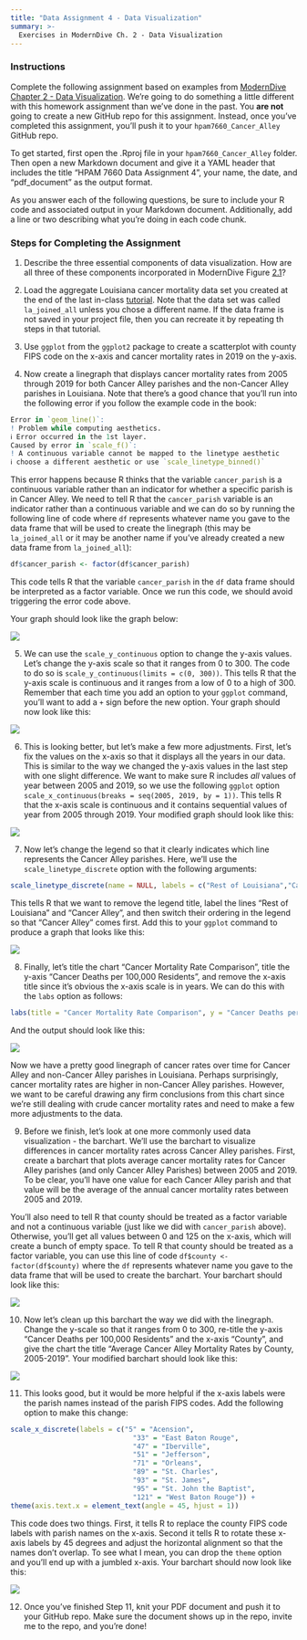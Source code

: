 ```yaml
---
title: "Data Assignment 4 - Data Visualization"
summary: >-
  Exercises in ModernDive Ch. 2 - Data Visualization
---
```


### Instructions

Complete the following assignment based on examples from [ModernDive Chapter 2 - Data Visualization ](https://moderndive.com/2-viz.html). We're going to do something a little different with this homework assignment than we've done in the past. You **are not** going to create a new GitHub repo for this assignment. Instead, once you've completed this assignment, you'll push it to your `hpam7660_Cancer_Alley` GitHub repo. 

To get started, first open the .Rproj file in your `hpam7660_Cancer_Alley` folder. Then open a new Markdown document and give it a YAML header that includes the title "HPAM 7660 Data Assignment 4", your name, the date, and "pdf_document" as the output format.

As you answer each of the following questions, be sure to include your R code and associated output in your Markdown document. Additionally, add a line or two describing what you're doing in each code chunk.

### Steps for Completing the Assignment

1. Describe the three essential components of data visualization. How are all three of these components incorporated in ModernDive Figure [2.1](https://moderndive.com/2-viz.html#fig:gapminder)?

2. Load the aggregate Louisiana cancer mortality data set you created at the end of the last in-class [tutorial](/assignments/tutorial_5.qmd). Note that the data set was called `la_joined_all` unless you chose a different name. If the data frame is not saved in your project file, then you can recreate it by repeating th steps in that tutorial.    

3. Use `ggplot` from the `ggplot2` package to create a scatterplot with county FIPS code on the x-axis and cancer mortality rates in 2019 on the y-axis. 

4. Now create a linegraph that displays cancer mortality rates from 2005 through 2019 for both Cancer Alley parishes and the non-Cancer Alley parishes in Louisiana. Note that there's a good chance that you'll run into the following error if you follow the example code in the book: 

```r
Error in `geom_line()`:
! Problem while computing aesthetics.
ℹ Error occurred in the 1st layer.
Caused by error in `scale_f()`:
! A continuous variable cannot be mapped to the linetype aesthetic
ℹ choose a different aesthetic or use `scale_linetype_binned()`
```

This error happens because R thinks that the variable `cancer_parish` is a continuous variable rather than an indicator for whether a specific parish is in Cancer Alley. We need to tell R that the `cancer_parish` variable is an indicator rather than a continuous variable and we can do so by running the following line of code where `df` represents whatever name you gave to the data frame that will be used to create the linegraph (this may be `la_joined_all` or it may be another name if you've already created a new data frame from `la_joined_all`):  

```r
df$cancer_parish <- factor(df$cancer_parish)
```

This code tells R that the variable `cancer_parish` in the `df` data frame should be interpreted as a factor variable. Once we run this code, we should avoid triggering the error code above. 

Your graph should look like the graph below:

![](/img/visual_1.png){fig-alt="cancer linegraph"}


5. We can use the `scale_y_continuous` option to change the y-axis values. Let's change the y-axis scale so that it ranges from 0 to 300. The code to do so is `scale_y_continuous(limits = c(0, 300))`. This tells R that the y-axis scale is continuous and it ranges from a low of 0 to a high of 300. Remember that each time you add an option to your `ggplot` command, you'll want to add a `+` sign before the new option. Your graph should now look like this: 

![](/img/visual_2.png){fig-alt="cancer linegraph scaled"}

6. This is looking better, but let's make a few more adjustments. First, let's fix the values on the x-axis so that it displays all the years in our data. This is similar to the way we changed the y-axis values in the last step with one slight difference. We want to make sure R includes *all* values of year between 2005 and 2019, so we use the following `ggplot` option `scale_x_continuous(breaks = seq(2005, 2019, by = 1))`. This tells R that the x-axis scale is continuous and it contains sequential values of year from 2005 through 2019. Your modified graph should look like this:

![](/img/visual_3.png){fig-alt="cancer linegraph year"}

7. Now let's change the legend so that it clearly indicates which line represents the Cancer Alley parishes. Here, we'll use the `scale_linetype_discrete` option with the following arguments:

```r
scale_linetype_discrete(name = NULL, labels = c("Rest of Louisiana","Cancer Alley"), guide = guide_legend(reverse = TRUE)) 
```

This tells R that we want to remove the legend title, label the lines "Rest of Louisiana" and "Cancer Alley", and then switch their ordering in the legend so that "Cancer Alley" comes first. Add this to your `ggplot` command to produce a graph that looks like this: 

![](/img/visual_4.png){fig-alt="cancer linegraph legend"}

8. Finally, let's title the chart "Cancer Mortality Rate Comparison", title the y-axis "Cancer Deaths per 100,000 Residents", and remove the x-axis title since it's obvious the x-axis scale is in years. We can do this with the `labs` option as follows:

```r
labs(title = "Cancer Mortality Rate Comparison", y = "Cancer Deaths per 100,000 Residents", x = NULL) 
```

And the output should look like this:

![](/img/visual_5.png){fig-alt="cancer linegraph complete"}

Now we have a pretty good linegraph of cancer rates over time for Cancer Alley and non-Cancer Alley parishes in Louisiana. Perhaps surprisingly, cancer mortality rates are higher in non-Cancer Alley parishes. However, we want to be careful drawing any firm conclusions from this chart since we're still dealing with crude cancer mortality rates and need to make a few more adjustments to the data.

9. Before we finish, let's look at one more commonly used data visualization - the barchart. We'll use the barchart to visualize differences in cancer mortality rates across Cancer Alley parishes. First, create a barchart that plots average cancer mortality rates for Cancer Alley parishes (and only Cancer Alley Parishes) between 2005 and 2019. To be clear, you'll have one value for each Cancer Alley parish and that value will be the average of the annual cancer mortality rates between 2005 and 2019. 

You'll also need to tell R that county should be treated as a factor variable and not a continuous variable (just like we did with `cancer_parish` above). Otherwise, you'll get all values between 0 and 125 on the x-axis, which will create a bunch of empty space. To tell R that county should be treated as a factor variable, you can use this line of code `df$county <- factor(df$county)` where the `df` represents whatever name you gave to the data frame that will be used to create the barchart. Your barchart should look like this:

![](/img/visual_6.png){fig-alt="cancer barchart"}

10. Now let's clean up this barchart the way we did with the linegraph. Change the y-scale so that it ranges from 0 to 300, re-title the y-axis "Cancer Deaths per 100,000 Residents" and the x-axis "County", and give the chart the title "Average Cancer Alley Mortality Rates by County, 2005-2019". Your modified barchart should look like this:

![](/img/visual_7.png){fig-alt="cancer barchart scaled"}

11. This looks good, but it would be more helpful if the x-axis labels were the parish names instead of the parish FIPS codes. Add the following option to make this change:

```r
scale_x_discrete(labels = c("5" = "Acension",
                              "33" = "East Baton Rouge",
                              "47" = "Iberville",
                              "51" = "Jefferson",
                              "71" = "Orleans",
                              "89" = "St. Charles",
                              "93" = "St. James",
                              "95" = "St. John the Baptist",
                              "121" = "West Baton Rouge")) +
theme(axis.text.x = element_text(angle = 45, hjust = 1)) 
```

This code does two things. First, it tells R to replace the county FIPS code labels with parish names on the x-axis. Second it tells R to rotate these x-axis labels by 45 degrees and adjust the horizontal alignment so that the names don't overlap. To see what I mean, you can drop the `theme` option and you'll end up with a jumbled x-axis. Your barchart should now look like this: 

![](/img/visual_8.png){fig-alt="cancer barchart complete"}

12. Once you’ve finished Step 11, knit your PDF document and push it to your GitHub repo. Make sure the document shows up in the repo, invite me to the repo, and you’re done!